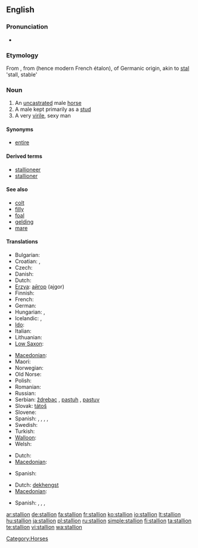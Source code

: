 ==English==

===Pronunciation===
* {{audio|en-us-stallion.ogg|Audio (US)}}

===Etymology===
From {{etyl|enm|en}} {{term|stalion|lang=enm}}, from {{etyl|frm|en}} {{term|estalon|lang=frm}} (hence modern French étalon), of Germanic origin, akin to [[stal]] 'stall, stable'

===Noun===
{{en-noun}}

# An [[uncastrated]] male [[horse]]
# A male kept primarily as a [[stud]]
# A very [[virile]], sexy man

====Synonyms====
* [[entire]]

====Derived terms====
*[[stallioneer]]
*[[stallioner]]

====See also====
* [[colt]]
* [[filly]]
* [[foal]]
* [[gelding]]
* [[mare]]

====Translations====
{{trans-top|uncastrated male horse}}
* Bulgarian: {{t+|bg|жребец|m}}
* Croatian: {{t+|hr|ždrijebac|m}}, {{t-|hr|pastuh|m}}
* Czech: {{t-|cs|hřebec|m}}
* Danish: {{t+|da|hingst|c}}
* Dutch: {{t+|nl|hengst|m}}
* [[Erzya]]: [[айгор]] (ajgor)
* Finnish: {{t+|fi|ori}}
* French: {{t+|fr|étalon|m}}
* German: {{t+|de|Hengst|m}}
* Hungarian: {{t+|hu|csődör}}, {{t+|hu|mén}}
* Icelandic: {{t|is|stóðhestur|m}},  {{t+|is|graðhestur|m}}
* [[Ido]]: {{t+|io|kavalulo|xs=Ido}}
* Italian: {{t-|it|stallone|m}}
* Lithuanian: {{t+|lt|eržilas|m|xs=Lithuanian}}
* [[Low Saxon]]: {{t-|nds|Hingst|m|xs=Low Saxon}}
{{trans-mid}}
* [[Macedonian]]: {{t|mk|ждребец|m|tr=ždrébec}}
* Maori: {{t-|mi|tāriana|xs=Maori}}
* Norwegian: {{t+|no|hingst|m}}
* Old Norse: {{tø|non|reini|m|xs=Old Norse}}
* Polish: {{t+|pl|ogier|m}}
* Romanian: {{t|ro|armăsar}}
* Russian: {{t+|ru|жеребец|m|tr=žer'eb'éc}}
* Serbian: [[ždrebac]] {{m}}, [[pastuh]] {{m}}, [[pastuv]] {{m}}
* Slovak: [[tátoš]] {{m}}
* Slovene: {{t+|sl|žrebec|m}}
* Spanish: {{t+|es|potro|m}}, {{t+|es|semental|m}}, {{t+|es|cojudo|m}}, {{t-|es|entero|m}}, {{t+|es|padrillo|m}}
* Swedish: {{t+|sv|hingst|c}}
* Turkish: {{t+|tr|aygır|m}}
* [[Walloon]]: {{t+|wa|roncén|m|xs=Walloon}}
* Welsh: {{t-|cy|march|m|xs=Welsh}}
{{trans-bottom}}

{{trans-top|male kept primarily as a stud}}
* Dutch: {{t+|nl|dekhengst|m}}
* [[Macedonian]]: {{t|mk|пастув|m|tr=pástuv}}
{{trans-mid}}
* Spanish: {{t+|es|semental|m}}
{{trans-bottom}}

{{trans-top|very virile, sexy man}}
* Dutch: [[dekhengst]] {{m}}
* [[Macedonian]]: {{t|mk|пастув|m|tr=pástuv}}
{{trans-mid}}
* Spanish: {{t+|es|semental|m}}, {{t+|es|cuero|m}}, {{t+|es|mango|m}}, {{t-|es|papasote|m}}
{{trans-bottom}}

[[Category:Horses]]

[[ar:stallion]]
[[de:stallion]]
[[fa:stallion]]
[[fr:stallion]]
[[ko:stallion]]
[[io:stallion]]
[[lt:stallion]]
[[hu:stallion]]
[[ja:stallion]]
[[pl:stallion]]
[[ru:stallion]]
[[simple:stallion]]
[[fi:stallion]]
[[ta:stallion]]
[[te:stallion]]
[[vi:stallion]]
[[wa:stallion]]